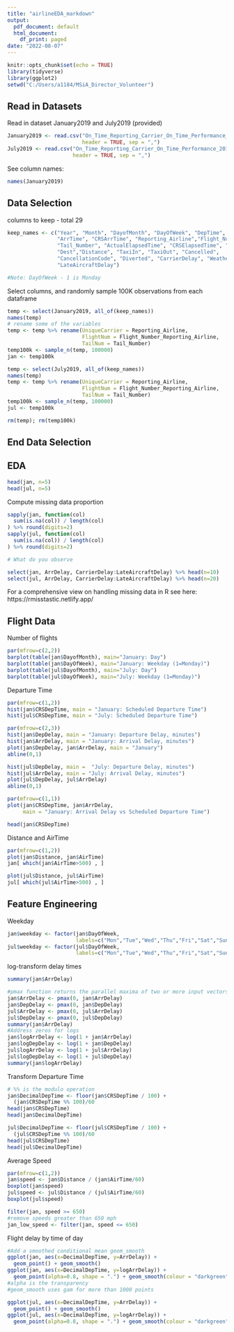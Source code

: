 ```yaml
---
title: "airlineEDA_markdown"
output:
  pdf_document: default
  html_document:
    df_print: paged
date: "2022-08-07"
---
```


```r
knitr::opts_chunk$set(echo = TRUE)
library(tidyverse)   
library(ggplot2) 
setwd("C:/Users/a1184/MSiA_Director_Volunteer")
```

## Read in Datasets

Read in dataset January2019 and July2019 (provided)

```r
January2019 <- read.csv("On_Time_Reporting_Carrier_On_Time_Performance_2019_1.csv",
                        header = TRUE, sep = ",")
July2019 <- read.csv("On_Time_Reporting_Carrier_On_Time_Performance_2019_7.csv",
                     header = TRUE, sep = ",")
```

See column names:
```r
names(January2019)
```




## Data Selection

columns to keep - total 29

```r
keep_names <- c("Year", "Month", "DayofMonth", "DayOfWeek", "DepTime", "CRSDepTime",
                "ArrTime", "CRSArrTime", "Reporting_Airline","Flight_Number_Reporting_Airline", 
                "Tail_Number", "ActualElapsedTime", "CRSElapsedTime", "AirTime", "ArrDelay", "DepDelay", "Origin",
                "Dest","Distance", "TaxiIn", "TaxiOut", "Cancelled",
                "CancellationCode", "Diverted", "CarrierDelay", "WeatherDelay", "NASDelay", "SecurityDelay",
                "LateAircraftDelay")

#Note: DayOfWeek - 1 is Monday
```

Select columns, and randomly sample 100K observations from each dataframe
```r
temp <- select(January2019, all_of(keep_names))
names(temp)
# rename some of the variables
temp <- temp %>% rename(UniqueCarrier = Reporting_Airline,
                        FlightNum = Flight_Number_Reporting_Airline,
                        TailNum = Tail_Number)
temp100k <- sample_n(temp, 100000)
jan <- temp100k
```

```r
temp <- select(July2019, all_of(keep_names))
names(temp)
temp <- temp %>% rename(UniqueCarrier = Reporting_Airline,
                        FlightNum = Flight_Number_Reporting_Airline,
                        TailNum = Tail_Number)
temp100k <- sample_n(temp, 100000)
jul <- temp100k

rm(temp); rm(temp100k)
```
## End Data Selection

## EDA

```r
head(jan, n=5)
head(jul, n=5)
```

Compute missing data proportion

```r
sapply(jan, function(col)
  sum(is.na(col)) / length(col)
) %>% round(digits=2)
sapply(jul, function(col)
  sum(is.na(col)) / length(col)
) %>% round(digits=2)

# What do you observe
```

```r
select(jan, ArrDelay, CarrierDelay:LateAircraftDelay) %>% head(n=10)
select(jul, ArrDelay, CarrierDelay:LateAircraftDelay) %>% head(n=20)
```


For a comprehensive view on handling missing data in R see here:
https://rmisstastic.netlify.app/

## Flight Data

Number of flights

```r
par(mfrow=c(2,2))
barplot(table(jan$DayofMonth), main="January: Day")
barplot(table(jan$DayOfWeek), main="January: Weekday (1=Monday)")
barplot(table(jul$DayofMonth), main="July: Day")
barplot(table(jul$DayOfWeek), main="July: Weekday (1=Monday)")
```

Departure Time

```r
par(mfrow=c(1,2))
hist(jan$CRSDepTime, main = "January: Scheduled Departure Time")
hist(jul$CRSDepTime, main = "July: Scheduled Departure Time")
```

```r
par(mfrow=c(2,3))
hist(jan$DepDelay, main = "January: Departure Delay, minutes")
hist(jan$ArrDelay, main = "January: Arrival Delay, minutes")
plot(jan$DepDelay, jan$ArrDelay, main = "January")
abline(0,1)

hist(jul$DepDelay, main =  "July: Departure Delay, minutes")
hist(jul$ArrDelay, main = "July: Arrival Delay, minutes")
plot(jul$DepDelay, jul$ArrDelay)
abline(0,1)
```

```r
par(mfrow=c(1,1))
plot(jan$CRSDepTime, jan$ArrDelay, 
     main = "January: Arrival Delay vs Scheduled Departure Time")

```

```r
head(jan$CRSDepTime)
```

Distance and AirTime

```r
par(mfrow=c(1,2))
plot(jan$Distance, jan$AirTime)
jan[ which(jan$AirTime>500) , ]

plot(jul$Distance, jul$AirTime)
jul[ which(jul$AirTime>500) , ]
```

## Feature Engineering

Weekday

```r
jan$weekday <- factor(jan$DayOfWeek, 
                      labels=c("Mon","Tue","Wed","Thu","Fri","Sat","Sun"))
jul$weekday <- factor(jul$DayOfWeek, 
                      labels=c("Mon","Tue","Wed","Thu","Fri","Sat","Sun"))
```

log-transform delay times

```r
summary(jan$ArrDelay)
```

```r
#pmax function returns the parallel maxima of two or more input vectors.
jan$ArrDelay <- pmax(0, jan$ArrDelay)  
jan$DepDelay <- pmax(0, jan$DepDelay)
jul$ArrDelay <- pmax(0, jul$ArrDelay)
jul$DepDelay <- pmax(0, jul$DepDelay)
summary(jan$ArrDelay)
#Address zeros for logs
jan$logArrDelay <- log(1 + jan$ArrDelay)
jan$logDepDelay <- log(1 + jan$DepDelay)
jul$logArrDelay <- log(1 + jul$ArrDelay)
jul$logDepDelay <- log(1 + jul$DepDelay)
summary(jan$logArrDelay)
```

Transform Departure Time

```r
# %% is the modulo operation
jan$DecimalDepTime <- floor(jan$CRSDepTime / 100) + 
  (jan$CRSDepTime %% 100)/60
head(jan$CRSDepTime)
head(jan$DecimalDepTime)
```

```r
jul$DecimalDepTime <- floor(jul$CRSDepTime / 100) + 
  (jul$CRSDepTime %% 100)/60
head(jul$CRSDepTime)
head(jul$DecimalDepTime)
```

Average Speed

```r
par(mfrow=c(1,2))
jan$speed <- jan$Distance / (jan$AirTime/60)
boxplot(jan$speed)
jul$speed <- jul$Distance / (jul$AirTime/60)
boxplot(jul$speed)
```

```r
filter(jan, speed >= 650)
#remove speeds greater than 650 mph
jan_low_speed <- filter(jan, speed <= 650)
```

Flight delay by time of day

```r
#Add a smoothed conditional mean geom_smooth
ggplot(jan, aes(x=DecimalDepTime, y=ArrDelay)) +
  geom_point() + geom_smooth()
ggplot(jan, aes(x=DecimalDepTime, y=logArrDelay)) +
  geom_point(alpha=0.8, shape = ".") + geom_smooth(colour = "darkgreen")
#alpha is the transparency
#geom_smooth uses gam for more than 1000 points
```

```r
ggplot(jul, aes(x=DecimalDepTime, y=ArrDelay)) +
  geom_point() + geom_smooth()
ggplot(jul, aes(x=DecimalDepTime, y=logArrDelay)) +
  geom_point(alpha=0.8, shape = ".") + geom_smooth(colour = "darkgreen")
```
















